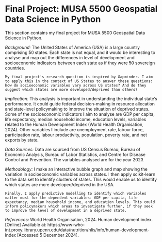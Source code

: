 # Final Project: MUSA 5500 Geospatial Data Science in Python

This section contains my final project for MUSA 5500 Geospatial Data Science in Python. 

*Background:*
    The United States of America (USA) is a large country comprising 50 states. Each state is not equal, and it would be interesting to analyse and map out the differences in level of development and socioeconomic indicators between each state as if they were 50 sovereign countries.

    My final project's research question is inspired by Gapminder. I aim to apply this in the context of US States to answer these questions: how do socioeconomic variables vary across US states? And do they suggest which states are more developed/deprived than others?

*Implication:*
    This analysis is important in understanding the individual state’s performance. It could guide federal decision-making in resource allocation and state-level policymaking to improve the situation of deprived states. Some of the socioeconomic indicators I aim to analyse are GDP per capita, life expectancy, median household income, education levels, variables related to the Human Development Index (World Health Organisation, 2024). Other variables I include are unemployment rate, labour force, participation rate, labour productivity, population, poverty rate, and net exports by state.

*Data Sources:*
    Data are sourced from US Census Bureau, Bureau of Economic Analysis, Bureau of Labor Statistics, and Centre for Disease Control and Prevention. The variables analysed are for the year 2023.

*Methodology:*
    I make an interactive bubble graph and map showing the variation in socioeconomic variables across states. I then apply scikit-learn to the data set to identify clusters of states. This would enable us to identify which states are more developed/deprived in the USA.

    Finally, I apply predictive modelling to identify which variables matter most for the dependent variables: GDP per capita, life expectancy, median household income, and education levels. This could inform policymakers which areas to investigate further, if they seek to improve the level of development in a deprived state.

*References:*
    World Health Organisation, 2024. Human development index. [Online] 
Available at: https://www-who-int.proxy.library.upenn.edu/data/nutrition/nlis/info/human-development-index
[Accessed 5 December 2024].
